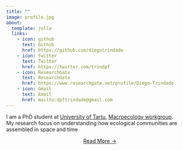 ```yaml
---
title: ""
image: profile.jpg
about:
  template: jolla
  links:
    - icon: github
      text: Github
      href: https://github.com/diegotrindade
    - icon: twitter
      text: Twitter
      href: https://twitter.com/trindpf
    - icon: ResearchGate  
      text: ResearchGate
      href: https://www.researchgate.net/profile/Diego-Trindade
    - icon: Gmail  
      text: Email
      href: mailto:dpftrindade@gmail.com
---
```


I am a PhD student at [University of Tartu](https://ut.ee/en), [Macroecology workgroup](https://macroecology.ut.ee/en/). <br>
My research focus on understanding how ecological communities are assembled in space and time

::: {style="text-align: center"}
[Read More →](../about)
:::
